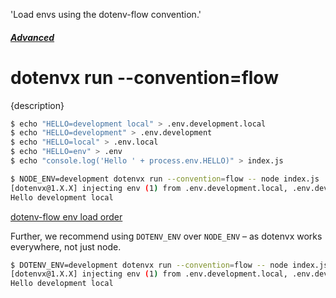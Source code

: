   'Load envs using the dotenv-flow convention.'

##### [Advanced](/docs/advanced)
# dotenvx run --convention=flow

<p className="lead">{description}</p>

```sh
$ echo "HELLO=development local" > .env.development.local
$ echo "HELLO=development" > .env.development
$ echo "HELLO=local" > .env.local
$ echo "HELLO=env" > .env
$ echo "console.log('Hello ' + process.env.HELLO)" > index.js

$ NODE_ENV=development dotenvx run --convention=flow -- node index.js 
[dotenvx@1.X.X] injecting env (1) from .env.development.local, .env.development, .env.local, .env
Hello development local
```

[dotenv-flow env load order](https://www.npmjs.com/package/dotenv-flow)

Further, we recommend using `DOTENV_ENV` over `NODE_ENV` – as dotenvx works everywhere, not just node.

```sh
$ DOTENV_ENV=development dotenvx run --convention=flow -- node index.js
[dotenvx@1.X.X] injecting env (1) from .env.development.local, .env.development, .env.local, .env
Hello development local
```

